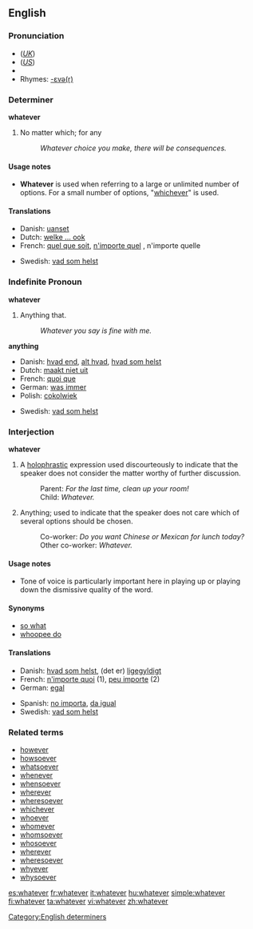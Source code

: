 ==English==

{{rank|George|influence|March|668|whatever|reach|secret|showed}}

===Pronunciation===
*(''[[Received Pronunciation|UK]]'') {{IPA|/ʍɒtˈɛvə/}}
*(''[[General American|US]]'') {{IPA|/ʍɑtˈɛvɚ/}}
*{{audio|en-us-whatever.ogg|Audio (US)}}
*Rhymes: [[Rhymes:English:-ɛvə(r)|-ɛvə(r)]]

===Determiner===
'''whatever'''

# No matter which; for any
#: ''Whatever choice you make, there will be consequences.''

====Usage notes====
*'''Whatever''' is used when referring to a large or unlimited number of options.  For a small number of options, "[[whichever]]" is used.

====Translations====

{{trans-top|no matter which; for any}}
*Danish: [[uanset]]
*Dutch: [[welke ... ook]]
*French: [[quel que soit]], [[n'importe quel]] {{m}}, n'importe quelle {{f}}
{{trans-mid}}
*Swedish: [[vad som helst]]
{{trans-bottom}}

===Indefinite Pronoun===
{{rfc-header|Indefinite Pronoun}}
'''whatever'''

# Anything that.
#: ''Whatever you say is fine with me.''

'''anything'''
{{top}}
*Danish: [[hvad end]], [[alt hvad]], [[hvad som helst]]
*Dutch: [[maakt niet uit]]
*French: [[quoi que]]
*German: [[was immer]]
*Polish: [[cokolwiek]]
{{mid}}
*Swedish: [[vad som helst]]
{{bottom}}

===Interjection===
'''whatever'''

# A [[holophrastic]] expression used discourteously to indicate that the speaker does not consider the matter worthy of further discussion.
#:Parent: ''For the last time, clean up your room!''
#:Child: ''Whatever.''
# Anything; used to indicate that the speaker does not care which of several options should be chosen.
#:Co-worker: ''Do you want Chinese or Mexican for lunch today?''
#:Other co-worker: ''Whatever.''

====Usage notes====
*Tone of voice is particularly important here in playing up or playing down the dismissive quality of the word.

====Synonyms====
* [[so what]]
* [[whoopee do]]

====Translations====
{{trans-top|indicating the matter is not worthy of further discussion}}
{{trans-mid}}
{{trans-bottom}}

{{trans-top|anything}}
*Danish: [[hvad som helst]], (det er) [[ligegyldigt]]
*French: [[n'importe quoi]] (1), [[peu importe]] (2)
*German: [[egal]]
{{trans-mid}}
*Spanish: [[no importa]], [[da igual]]
*Swedish: [[vad som helst]]
{{trans-bottom}}

===Related terms===
*[[however]]
*[[howsoever]]
*[[whatsoever]]
*[[whenever]]
*[[whensoever]]
*[[wherever]]
*[[wheresoever]]
*[[whichever]]
*[[whoever]]
*[[whomever]]
*[[whomsoever]]
*[[whosoever]]
*[[wherever]]
*[[wheresoever]]
*[[whyever]]
*[[whysoever]]

[[Category:English determiners]]

[[es:whatever]]
[[fr:whatever]]
[[it:whatever]]
[[hu:whatever]]
[[simple:whatever]]
[[fi:whatever]]
[[ta:whatever]]
[[vi:whatever]]
[[zh:whatever]]